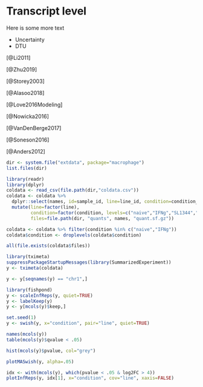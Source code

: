 # Transcript level {#transcripts}

Here is some more text

* Uncertainty
* DTU

[@Li2011]

[@Zhu2019]

[@Storey2003]

[@Alasoo2018]

[@Love2016Modeling]

[@Nowicka2016]

[@VanDenBerge2017]

[@Soneson2016]

[@Anders2012]

```r
dir <- system.file("extdata", package="macrophage")
list.files(dir)
```

```r
library(readr)
library(dplyr)
coldata <- read_csv(file.path(dir,"coldata.csv"))
coldata <- coldata %>% 
  dplyr::select(names, id=sample_id, line=line_id, condition=condition_name) %>%
  mutate(line=factor(line),
         condition=factor(condition, levels=c("naive","IFNg","SL1344","IFNg_SL1344")),
         files=file.path(dir, "quants", names, "quant.sf.gz"))
```

```r
coldata <- coldata %>% filter(condition %in% c("naive","IFNg"))
coldata$condition <- droplevels(coldata$condition)
```

```r
all(file.exists(coldata$files))
```

```r
library(tximeta)
suppressPackageStartupMessages(library(SummarizedExperiment))
y <- tximeta(coldata)
```

```r
y <- y[seqnames(y) == "chr1",]
```

```r
library(fishpond)
y <- scaleInfReps(y, quiet=TRUE)
y <- labelKeep(y)
y <- y[mcols(y)$keep,]
```

```r
set.seed(1)
y <- swish(y, x="condition", pair="line", quiet=TRUE)
```

```r
names(mcols(y))
table(mcols(y)$qvalue < .05)
```

```r
hist(mcols(y)$pvalue, col="grey")
```

```r
plotMASwish(y, alpha=.05)
```

```r
idx <- with(mcols(y), which(pvalue < .05 & log2FC > 4))
plotInfReps(y, idx[1], x="condition", cov="line", xaxis=FALSE)
```
